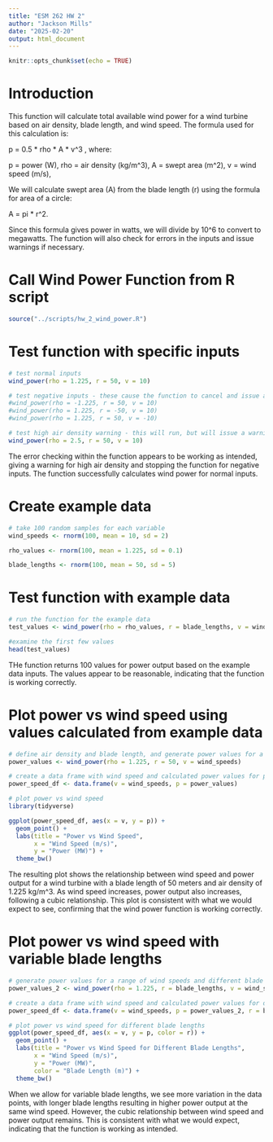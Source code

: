 ```yaml
---
title: "ESM 262 HW 2"
author: "Jackson Mills"
date: "2025-02-20"
output: html_document
---
```


```r
knitr::opts_chunk$set(echo = TRUE)
```

# Introduction

This function will calculate total available wind power for a wind turbine based on air density, blade length, and wind speed. The formula used for this calculation is: 

p = 0.5 * rho * A * v^3 , where:

p = power (W),
rho = air density (kg/m^3),
A = swept area (m^2),
v = wind speed (m/s),

We will calculate swept area (A) from the blade length (r) using the formula for area of a circle: 

A = pi * r^2. 

Since this formula gives power in watts, we will divide by 10^6 to convert to megawatts. The function will also check for errors in the inputs and issue warnings if necessary.

# Call Wind Power Function from R script

```r

source("../scripts/hw_2_wind_power.R")

```


# Test function with specific inputs

```r

# test normal inputs
wind_power(rho = 1.225, r = 50, v = 10)

# test negative inputs - these cause the function to cancel and issue an error
#wind_power(rho = -1.225, r = 50, v = 10)
#wind_power(rho = 1.225, r = -50, v = 10)
#wind_power(rho = 1.225, r = 50, v = -10)

# test high air density warning - this will run, but will issue a warning
wind_power(rho = 2.5, r = 50, v = 10)

```
The error checking within the function appears to be working as intended, giving a warning for high air density and stopping the function for negative inputs. The function successfully calculates wind power for normal inputs.

# Create example data

```r
# take 100 random samples for each variable
wind_speeds <- rnorm(100, mean = 10, sd = 2)

rho_values <- rnorm(100, mean = 1.225, sd = 0.1)

blade_lengths <- rnorm(100, mean = 50, sd = 5)

```

# Test function with example data

```r
# run the function for the example data
test_values <- wind_power(rho = rho_values, r = blade_lengths, v = wind_speeds)

#examine the first few values
head(test_values)

```

THe function returns 100 values for power output based on the example data inputs. The values appear to be reasonable, indicating that the function is working correctly.

# Plot power vs wind speed using values calculated from example data

```r

# define air density and blade length, and generate power values for a range of wind speeds
power_values <- wind_power(rho = 1.225, r = 50, v = wind_speeds)

# create a data frame with wind speed and calculated power values for plotting
power_speed_df <- data.frame(v = wind_speeds, p = power_values)

# plot power vs wind speed
library(tidyverse)

ggplot(power_speed_df, aes(x = v, y = p)) +
  geom_point() +
  labs(title = "Power vs Wind Speed",
       x = "Wind Speed (m/s)",
       y = "Power (MW)") +
  theme_bw()

```

The resulting plot shows the relationship between wind speed and power output for a wind turbine with a blade length of 50 meters and air density of 1.225 kg/m^3. As wind speed increases, power output also increases, following a cubic relationship. This plot is consistent with what we would expect to see, confirming that the wind power function is working correctly.

# Plot power vs wind speed with variable blade lengths

```r
# generate power values for a range of wind speeds and different blade lengths
power_values_2 <- wind_power(rho = 1.225, r = blade_lengths, v = wind_speeds)

# create a data frame with wind speed and calculated power values for different blade lengths
power_speed_df <- data.frame(v = wind_speeds, p = power_values_2, r = blade_lengths)

# plot power vs wind speed for different blade lengths
ggplot(power_speed_df, aes(x = v, y = p, color = r)) +
  geom_point() +
  labs(title = "Power vs Wind Speed for Different Blade Lengths",
       x = "Wind Speed (m/s)",
       y = "Power (MW)",
       color = "Blade Length (m)") +
  theme_bw()

```

When we allow for variable blade lengths, we see more variation in the data points, with longer blade lengths resulting in higher power output at the same wind speed. However, the cubic relationship between wind speed and power output remains. This is consistent with what we would expect, indicating that the function is working as intended.

